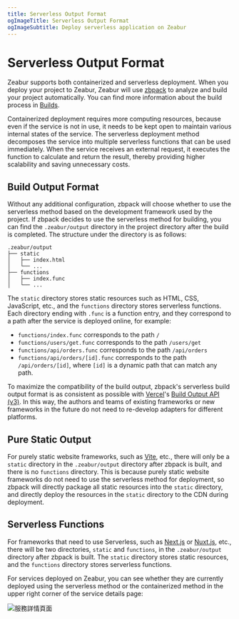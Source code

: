 ```yaml
---
title: Serverless Output Format
ogImageTitle: Serverless Output Format
ogImageSubtitle: Deploy serverless application on Zeabur
---
```


<WorkingInProgress />


# Serverless Output Format

Zeabur supports both containerized and serverless deployment. When you deploy your project to Zeabur, Zeabur will use [zbpack](https://github.com/zeabur/zbpack) to analyze and build your project automatically. You can find more information about the build process in [Builds](./builds).

Containerized deployment requires more computing resources, because even if the service is not in use, it needs to be kept open to maintain various internal states of the service. The serverless deployment method decomposes the service into multiple serverless functions that can be used immediately. When the service receives an external request, it executes the function to calculate and return the result, thereby providing higher scalability and saving unnecessary costs.

## Build Output Format

Without any additional configuration, zbpack will choose whether to use the serverless method based on the development framework used by the project. If zbpack decides to use the serverless method for building, you can find the `.zeabur/output` directory in the project directory after the build is completed. The structure under the directory is as follows:

```
.zeabur/output
├── static
│   ├── index.html
│   └── ...
├── functions
│   ├── index.func
│   └── ...
```

The `static` directory stores static resources such as HTML, CSS, JavaScript, etc., and the `functions` directory stores serverless functions. Each directory ending with `.func` is a function entry, and they correspond to a path after the service is deployed online, for example:

- `functions/index.func` corresponds to the path `/`
- `functions/users/get.func` corresponds to the path `/users/get`
- `functions/api/orders.func` corresponds to the path `/api/orders`
- `functions/api/orders/[id].func` corresponds to the path `/api/orders/[id]`, where `[id]` is a dynamic path that can match any path.

To maximize the compatibility of the build output, zbpack's serverless build output format is as consistent as possible with [Vercel](https://vercel.com/)'s [Build Output API (v3)](https://vercel.com/docs/build-output-api/v3). In this way, the authors and teams of existing frameworks or new frameworks in the future do not need to re-develop adapters for different platforms.

## Pure Static Output

For purely static website frameworks, such as [Vite](https://vitejs.dev/), etc., there will only be a `static` directory in the `.zeabur/output` directory after zbpack is built, and there is no `functions` directory. This is because purely static website frameworks do not need to use the serverless method for deployment, so zbpack will directly package all static resources into the `static` directory, and directly deploy the resources in the `static` directory to the CDN during deployment.

## Serverless Functions

For frameworks that need to use Serverless, such as [Next.js](https://nextjs.org/) or [Nuxt.js](https://nuxtjs.org/), etc., there will be two directories, `static` and `functions`, in the `.zeabur/output` directory after zbpack is built. The `static` directory stores static resources, and the `functions` directory stores serverless functions.

For services deployed on Zeabur, you can see whether they are currently deployed using the serverless method or the containerized method in the upper right corner of the service details page:

![服務詳情頁面](/advanced/serverless.png)
